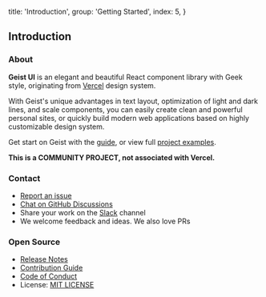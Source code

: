 
  title: 'Introduction',
  group: 'Getting Started',
  index: 5,
}

## Introduction

### About

**Geist UI** is an elegant and beautiful React component library with Geek style,
originating from [Vercel](https://vercel.com?utm_source=geistclone&utm_campaign=oss) design system.

With Geist's unique advantages in text layout, optimization of light and dark lines, and scale components,
you can easily create clean and powerful personal sites, or quickly build modern web applications based on highly customizable design system.

Get start on Geist with the [guide](/en-us/guide/installation),
or view full [project examples](https://github.com/geist-org/geistclone/tree/master/examples).

<Note label="" type="warning">
  <b>This is a COMMUNITY PROJECT, not associated with Vercel.</b>
</Note>

### Contact

- [Report an issue](https://github.com/geist-org/geistclone/issues/new)
- [Chat on GitHub Discussions](https://github.com/geist-org/geistclone/discussions)
- Share your work on the [Slack](https://github.com/geist-org/geistclone/discussions/572) channel
- We welcome feedback and ideas. We also love PRs

### Open Source

- [Release Notes](https://github.com/geist-org/geistclone/releases)
- [Contribution Guide](https://github.com/geist-org/geistclone/blob/master/.github/CONTRIBUTING.md)
- [Code of Conduct](https://github.com/geist-org/geistclone/blob/master/.github/CODE_OF_CONDUCT.md)
- License: [MIT LICENSE](https://github.com/geist-org/geistclone/blob/master/LICENSE)

